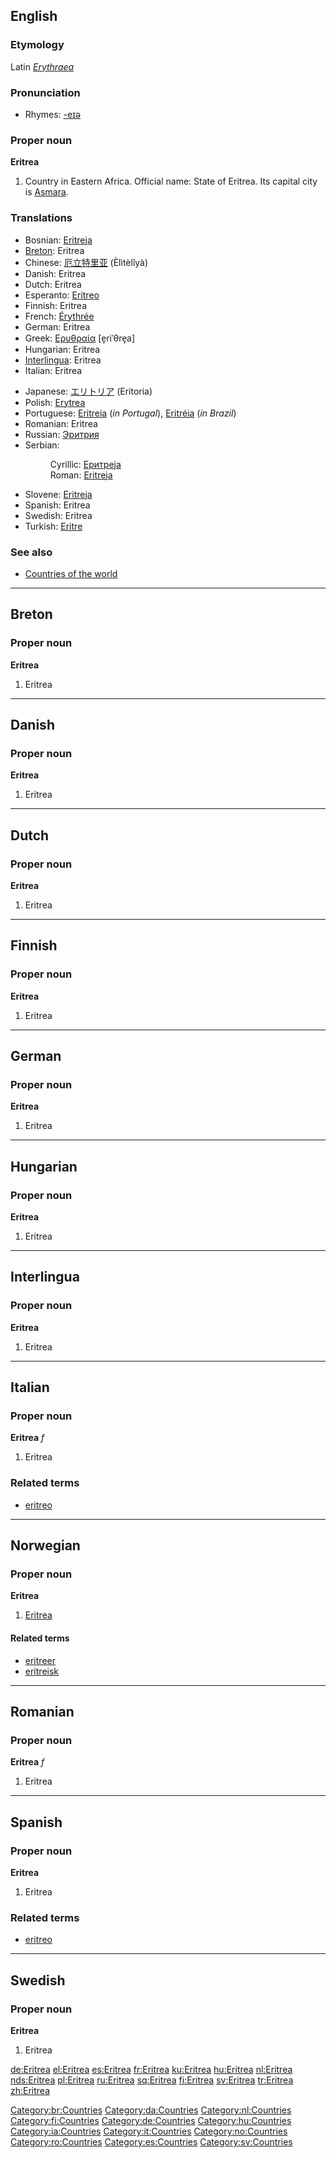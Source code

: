 {{see|eritrea}}
{{wikipedia}}
==English==

===Etymology===
Latin ''[[Erythraea]]''

===Pronunciation===
{{IPAchar|/ˌerɪˈtreɪə/, /ˌerɪˈtriːə/}}
*Rhymes: [[Rhymes:English:-eɪə|-eɪə]]

===Proper noun===
'''Eritrea'''

# Country in Eastern Africa. Official name: State of Eritrea. Its capital city is [[Asmara]].

===Translations===
{{rfc-level|Translations at L3+ (AutoFormat would have corrected level of Translations)}}
{{top}}
*Bosnian: [[Eritreja#Bosnian|Eritreja]] {{f}}
*[[Breton]]: Eritrea
*Chinese: [[厄立特里亚]] (Èlìtèlǐyà)
*Danish: Eritrea
*Dutch: Eritrea
*Esperanto: [[Eritreo]]
*Finnish: Eritrea
*French: [[Érythrée]] {{f}}
*German: Eritrea
*Greek: [[Ερυθραία]] [e̞riˈθre̞a] {{f}}
*Hungarian: Eritrea
*[[Interlingua]]: Eritrea
*Italian: Eritrea {{f}}
{{mid}}
*Japanese: [[エリトリア]] (Eritoria)
*Polish: [[Erytrea]]
*Portuguese: [[Eritreia]] (''in Portugal''), [[Eritréia]] (''in Brazil'')
*Romanian: Eritrea {{f}}
*Russian: [[Эритрия]]
*Serbian:
*:Cyrillic: [[Еритреја#Serbian|Еритреја]] {{f}}
*:Roman: [[Eritreja#Serbian|Eritreja]] {{f}}
*Slovene: [[Eritreja]] {{f}}
*Spanish: Eritrea
*Swedish: Eritrea
*Turkish: [[Eritre]]
{{bottom}}

===See also===
*[[Countries of the world]]

----

==Breton==

===Proper noun===
'''Eritrea'''

# Eritrea

[[Category:br:Countries]]

----

==Danish==

===Proper noun===
'''Eritrea'''

# Eritrea

[[Category:da:Countries]]

----

==Dutch==

===Proper noun===
'''Eritrea'''

# Eritrea

[[Category:nl:Countries]]

----

==Finnish==

===Proper noun===
'''Eritrea'''

# Eritrea

[[Category:fi:Countries]]

----

==German==

===Proper noun===
'''Eritrea'''

# Eritrea

[[Category:de:Countries]]

----

==Hungarian==

===Proper noun===
'''Eritrea'''

# Eritrea

[[Category:hu:Countries]]

----

==Interlingua==

===Proper noun===
'''Eritrea'''

# Eritrea

[[Category:ia:Countries]]

----

==Italian==

===Proper noun===
'''Eritrea''' ''f''

# Eritrea

===Related terms===
*[[eritreo]]

[[Category:it:Countries]]

----

==Norwegian==

===Proper noun===
'''Eritrea'''

# [[#English|Eritrea]]

====Related terms====
*[[eritreer]]
*[[eritreisk]]

[[Category:no:Countries]]

----

==Romanian==

===Proper noun===
'''Eritrea''' ''f''

# Eritrea

[[Category:ro:Countries]]

----

==Spanish==

===Proper noun===
'''Eritrea'''

# Eritrea

===Related terms===
*[[eritreo]]

[[Category:es:Countries]]

----

==Swedish==

===Proper noun===
'''Eritrea'''

# Eritrea

[[Category:sv:Countries]]

[[de:Eritrea]]
[[el:Eritrea]]
[[es:Eritrea]]
[[fr:Eritrea]]
[[ku:Eritrea]]
[[hu:Eritrea]]
[[nl:Eritrea]]
[[nds:Eritrea]]
[[pl:Eritrea]]
[[ru:Eritrea]]
[[sq:Eritrea]]
[[fi:Eritrea]]
[[sv:Eritrea]]
[[tr:Eritrea]]
[[zh:Eritrea]]